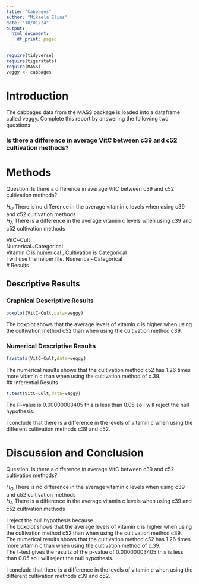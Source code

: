 ```yaml
---
title: "Cabbages"
author: "Mikaela Elias"
date: "10/01/24"
output:
  html_document:
    df_print: paged
---
```


```r
require(tidyverse)
require(tigerstats)
require(MASS)
veggy <- cabbages
```

# Introduction

<!--In this section you explain what you are trying to show.  Where did the data come from?  What is the research or other question you are trying to answer?!-->
 The cabbages data from the MASS package is loaded into a dataframe called veggy. Complete this report by answering the following two questions  
 
### Is there a difference in average VitC between c39 and c52 cultivation methods?  

# Methods
Question. Is there a difference in average VitC between c39 and c52 cultivation methods?       
        
$H_O$ There is no difference in the average vitamin c levels when using c39 and c52 cultivation methods            
$H_A$ There is a difference in the average vitamin c levels when using c39 and c52 cultivation methods       
          
<!--Decide on your methods:  use "variable analysis" or other appropriate descriptors.  Make sure to choose at least one graphical method and at least one numerical method.!-->
VitC~Cult          
Numerical~Categorical      
Vitamin C is numerical  ,  Cultivation is Categorical       
I will use the helper file. Numerical~Categorical          
# Results

<!--Divide this section into two sub-sections:  One for your descriptive  results and one for your inferential results.!-->

## Descriptive Results

### Graphical Descriptive Results

<!--Graphical results here.  Make sure to show your code.  Provide appropriate labels for axes, giving units if possible, and provide a good title for the graph, too.  Use the graphical results to describe the patterns if any that exist in the data as focused toward the research question!-->
```r
boxplot(VitC~Cult,data=veggy)
```
           
The boxplot shows that the average levels of vitamin c is higher when using the cultivation method c52 than when using the cultivation method c39.


### Numerical Descriptive Results

<!--Numerical results go here. Use the numerical results to describe the patterns if any that exist in the data as focused toward the research question!-->
```r
favstats(VitC~Cult,data=veggy)
```
The numerical results shows that the cultivation method c52 has 1.26 times more vitamin c than when using the cultivation method of c.39.            
## Inferential Results

<!--State hypothesis clearly.  Make sure your discussion of the inferential test covers all the aspects that the test output produces, such as test statistic, p-value etc.  Make a decision about the null hypothesis, explain the assumptions on which the selected test/procedure was based, and why the chosen procedure satisfys the assumptions and is appropriate to answer the research question!-->
```r
t.test(VitC~Cult,data=veggy)
```
The P-value is 0.00000003405 this is less than 0.05 so I will reject the null hypothesis.  
         
I conclude that there is a difference in the levels of vitamin c when using the different cultivation methods c39 and c52.


# Discussion and Conclusion

<!--Discussion and conclusion here.  If you found a relationship be sure to consider whether the relationship occurs because one of the variavbles causes the other, or whether they perhasps are related for some other reason.  Watch the chapter 6 videos from the GeorgeTown videos collection.!-->

Question. Is there a difference in average VitC between c39 and c52 cultivation methods?       
        
$H_O$ There is no difference in the average vitamin c levels when using c39 and c52 cultivation methods            
$H_A$ There is a difference in the average vitamin c levels when using c39 and c52 cultivation methods  

I reject the null hypothesis because...       
The boxplot shows that the average levels of vitamin c is higher when using the cultivation method c52 than when using the cultivation method c39.        
The numerical results shows that the cultivation method c52 has 1.26 times more vitamin c than when using the cultivation method of c.39.            
The t-test gives the results of the p-value of 0.00000003405 this is less than 0.05 so I will reject the null hypothesis.  
            
I conclude that there is a difference in the levels of vitamin c when using the different cultivation methods c39 and c52.
